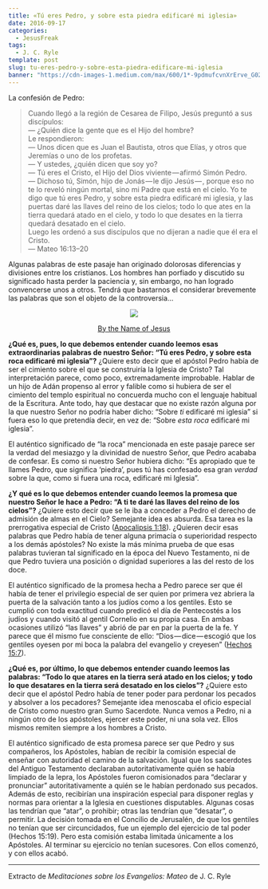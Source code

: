 ```yaml
---
title: «Tú eres Pedro, y sobre esta piedra edificaré mi iglesia»
date: 2016-09-17
categories:
  - JesusFreak
tags:
  - J. C. Ryle
template: post
slug: tu-eres-pedro-y-sobre-esta-piedra-edificare-mi-iglesia
banner: "https://cdn-images-1.medium.com/max/600/1*-9pdmufcvnXrErve_G02dw.png"
---
```


La confesión de Pedro:

> Cuando llegó a la región de Cesarea de Filipo, Jesús preguntó a sus discípulos: <br />
> — ¿Quién dice la gente que es el Hijo del hombre?<br />
> Le respondieron:<br />
> — Unos dicen que es Juan el Bautista, otros que Elías, y otros que Jeremías o uno de los profetas.<br />
> — Y ustedes, ¿quién dicen que soy yo?<br />
> — Tú eres el Cristo, el Hijo del Dios viviente — afirmó Simón Pedro.<br />
> — Dichoso tú, Simón, hijo de Jonás — le dijo Jesús — , porque eso no te lo reveló ningún mortal, sino mi Padre que está en el cielo. Yo te digo que tú eres Pedro, y sobre esta piedra edificaré mi iglesia, y las puertas daré las llaves del reino de los cielos; todo lo que ates en la tierra quedará atado en el cielo, y todo lo que desates en la tierra quedará desatado en el cielo.<br />
> Luego les ordenó a sus discípulos que no dijeran a nadie que él era el Cristo.<br />
> — Mateo 16:13–20

Algunas palabras de este pasaje han originado dolorosas diferencias y divisiones entre los cristianos. Los hombres han porfiado y discutido su significado hasta perder la paciencia y, sin embargo, no han logrado convencerse unos a otros. Tendrá que bastarnos el considerar brevemente las palabras que son el objeto de la controversia…

<figure style="text-align: center">

![](https://cdn-images-1.medium.com/max/600/1*-9pdmufcvnXrErve_G02dw.png)

<figcaption>

[By the Name of Jesus](http://eikonik.deviantart.com/art/By-the-Name-of-Jesus-111620985)

</figcaption>

</figure>

**¿Qué es, pues, lo que debemos entender cuando leemos esas extraordinarias palabras de nuestro Señor: “Tú eres Pedro, y sobre esta roca edificaré mi iglesia”?** ¿Quiere esto decir que el apóstol Pedro había de ser el cimiento sobre el que se construiría la Iglesia de Cristo? Tal interpretación parece, como poco, extremadamente improbable. Hablar de un hijo de Adán propenso al error y falible como si hubiera de ser el cimiento del templo espiritual no concuerda mucho con el lenguaje habitual de la Escritura. Ante todo, hay que destacar que no existe razón alguna por la que nuestro Señor no podría haber dicho: “Sobre _ti_ edificaré mi iglesia” si fuera eso lo que pretendía decir, en vez de: “Sobre _esta roca_ edificaré mi iglesia”.

El auténtico significado de “la roca” mencionada en este pasaje parece ser la verdad del mesiazgo y la divinidad de nuestro Señor, que Pedro acababa de confesar. Es como si nuestro Señor hubiera dicho: “Es apropiado que te llames Pedro, que significa ‘piedra’, pues tú has confesado esa gran _verdad_ sobre la que, como si fuera una roca, edificaré mi Iglesia”.

**¿Y qué es lo que debemos entender cuando leemos la promesa que nuestro Señor le hace a Pedro: “A ti te daré las llaves del reino de los cielos”?** ¿Quiere esto decir que se le iba a conceder a Pedro el derecho de admisión de almas en el Cielo? Semejante idea es absurda. Esa tarea es la prerrogativa especial de Cristo ([Apocalipsis 1:18](https://www.biblegateway.com/passage/?search=Apocalipsis%201%3A18&version=NVI)). ¿Quieren decir esas palabras que Pedro había de tener alguna primacía o superioridad respecto a los demás apóstoles? No existe la más mínima prueba de que esas palabras tuvieran tal significado en la época del Nuevo Testamento, ni de que Pedro tuviera una posición o dignidad superiores a las del resto de los doce.

El auténtico significado de la promesa hecha a Pedro parece ser que él había de tener el privilegio especial de ser quien por primera vez abriera la puerta de la salvación tanto a los judíos como a los gentiles. Esto se cumplió con toda exactitud cuando predicó el día de Pentecostés a los judíos y cuando visitó al gentil Cornelio en su propia casa. En ambas ocasiones utilizó “las llaves” y abrió de par en par la puerta de la fe. Y parece que él mismo fue consciente de ello: “Dios — dice — escogió que los gentiles oyesen por mi boca la palabra del evangelio y creyesen” ([Hechos 15:7](https://www.biblegateway.com/passage/?search=Hechos+15%3A7&version=NVI)).

**¿Qué es, por último, lo que debemos entender cuando leemos las palabras: “Todo lo que atares en la tierra será atado en los cielos; y todo lo que desatares en la tierra será desatado en los cielos”?** ¿Quiere esto decir que el apóstol Pedro había de tener poder para perdonar los pecados y absolver a los pecadores? Semejante idea menoscaba el oficio especial de Cristo como nuestro gran Sumo Sacerdote. Nunca vemos a Pedro, ni a ningún otro de los apóstoles, ejercer este poder, ni una sola vez. Ellos mismos remiten siempre a los hombres a Cristo.

El auténtico significado de esta promesa parece ser que Pedro y sus compañeros, los Apóstoles, habían de recibir la comisión especial de enseñar con autoridad el camino de la salvación. Igual que los sacerdotes del Antiguo Testamento declaraban autoritativamente quién se había limpiado de la lepra, los Apóstoles fueron comisionados para “declarar y pronunciar” autoritativamente a quién se le habían perdonado sus pecados. Además de esto, recibirían una inspiración especial para disponer reglas y normas para orientar a la Iglesia en cuestiones disputables. Algunas cosas las tendrían que “atar”, o prohibir; otras las tendrían que “desatar”, o permitir. La decisión tomada en el Concilio de Jerusalén, de que los gentiles no tenían que ser circuncidados, fue un ejemplo del ejercicio de tal poder (Hechos 15:19). Pero esta comisión estaba limitada únicamente a los Apóstoles. Al terminar su ejercicio no tenían sucesores. Con ellos comenzó, y con ellos acabó.

---

Extracto de _Meditaciones sobre los Evangelios: Mateo_ de J. C. Ryle
